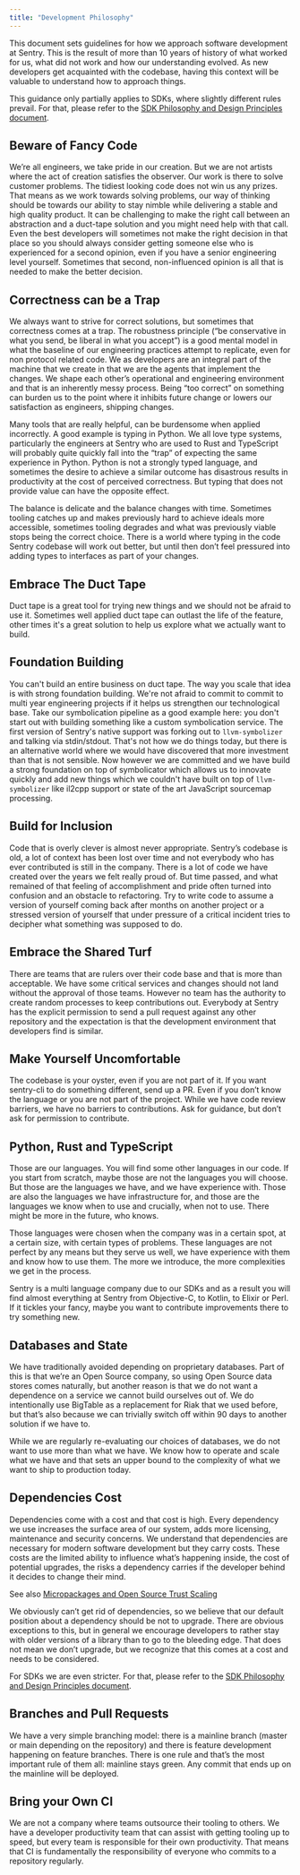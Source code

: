 ```yaml
---
title: "Development Philosophy"
---
```


This document sets guidelines for how we approach software development at
Sentry. This is the result of more than 10 years of history of what worked for
us, what did not work and how our understanding evolved. As new developers get
acquainted with the codebase, having this context will be valuable to understand
how to approach things.

This guidance only partially applies to SDKs, where slightly different rules
prevail. For that, please refer to the [SDK Philosophy and Design Principles
document](/sdk/philosophy/).

## Beware of Fancy Code

We’re all engineers, we take pride in our creation. But we are not artists where
the act of creation satisfies the observer. Our work is there to solve customer
problems. The tidiest looking code does not win us any prizes. That means as we
work towards solving problems, our way of thinking should be towards our ability
to stay nimble while delivering a stable and high quality product. It can be
challenging to make the right call between an abstraction and a duct-tape
solution and you might need help with that call. Even the best developers will
sometimes not make the right decision in that place so you should always
consider getting someone else who is experienced for a second opinion, even if
you have a senior engineering level yourself. Sometimes that second,
non-influenced opinion is all that is needed to make the better decision.

## Correctness can be a Trap

We always want to strive for correct solutions, but sometimes that correctness
comes at a trap. The robustness principle (“be conservative in what you send, be
liberal in what you accept”) is a good mental model in what the baseline of our
engineering practices attempt to replicate, even for non protocol related code.
We as developers are an integral part of the machine that we create in that we
are the agents that implement the changes. We shape each other’s operational and
engineering environment and that is an inherently messy process. Being “too
correct” on something can burden us to the point where it inhibits future change
or lowers our satisfaction as engineers, shipping changes.

Many tools that are really helpful, can be burdensome when applied incorrectly.
A good example is typing in Python. We all love type systems, particularly the
engineers at Sentry who are used to Rust and TypeScript will probably quite
quickly fall into the “trap” of expecting the same experience in Python. Python
is not a strongly typed language, and sometimes the desire to achieve a similar
outcome has disastrous results in productivity at the cost of perceived
correctness. But typing that does not provide value can have the opposite
effect.

The balance is delicate and the balance changes with time. Sometimes tooling
catches up and makes previously hard to achieve ideals more accessible,
sometimes tooling degrades and what was previously viable stops being the
correct choice. There is a world where typing in the code Sentry codebase
will work out better, but until then don’t feel pressured into adding types to
interfaces as part of your changes.

## Embrace The Duct Tape

Duct tape is a great tool for trying new things and we should not be afraid to use
it.  Sometimes well applied duct tape can outlast the life of the feature, other
times it's a great solution to help us explore what we actually want to build.

## Foundation Building

You can't build an entire business on duct tape.  The way you scale that idea
is with strong foundation building.  We're not afraid to commit to commit to
multi year engineering projects if it helps us strengthen our technological
base.  Take our symbolication pipeline as a good example here:  you
don't start out with building something like a custom symbolication service.
The first version of Sentry's native support was forking out to `llvm-symbolizer`
and talking via stdin/stdout.  That's not how we do things today, but there is
an alternative world where we would have discovered that more investment than
that is not sensible.  Now however we are committed and we have build a strong
foundation on top of symbolicator which allows us to innovate quickly and add
new things which we couldn't have built on top of `llvm-symbolizer` like il2cpp
support or state of the art JavaScript sourcemap processing.

## Build for Inclusion

Code that is overly clever is almost never appropriate. Sentry’s codebase is
old, a lot of context has been lost over time and not everybody who has ever
contributed is still in the company. There is a lot of code we have created over
the years we felt really proud of. But time passed, and what remained of that
feeling of accomplishment and pride often turned into confusion and an obstacle
to refactoring. Try to write code to assume a version of yourself coming back
after months on another project or a stressed version of yourself that under
pressure of a critical incident tries to decipher what something was supposed to
do.

## Embrace the Shared Turf

There are teams that are rulers over their code base and that is more than
acceptable. We have some critical services and changes should not land without
the approval of those teams. However no team has the authority to create random
processes to keep contributions out. Everybody at Sentry has the explicit
permission to send a pull request against any other repository and the
expectation is that the development environment that developers find is similar.

## Make Yourself Uncomfortable

The codebase is your oyster, even if you are not part of it. If you want
sentry-cli to do something different, send up a PR. Even if you don’t know the
language or you are not part of the project. While we have code review barriers,
we have no barriers to contributions. Ask for guidance, but don’t ask for
permission to contribute.

## Python, Rust and TypeScript

Those are our languages. You will find some other languages in our code. If you
start from scratch, maybe those are not the languages you will choose. But those
are the languages we have, and we have experience with. Those are also the
languages we have infrastructure for, and those are the languages we know when
to use and crucially, when not to use. There might be more in the future, who
knows.

Those languages were chosen when the company was in a certain spot, at a certain
size, with certain types of problems. These languages are not perfect by any
means but they serve us well, we have experience with them and know how to use
them. The more we introduce, the more complexities we get in the process.

Sentry is a multi language company due to our SDKs and as a result you will find
almost everything at Sentry from Objective-C, to Kotlin, to Elixir or Perl. If
it tickles your fancy, maybe you want to contribute improvements there to try
something new.

## Databases and State

We have traditionally avoided depending on proprietary databases. Part of this
is that we’re an Open Source company, so using Open Source data stores comes
naturally, but another reason is that we do not want a dependence on a service
we cannot build ourselves out of. We do intentionally use BigTable as a
replacement for Riak that we used before, but that’s also because we can
trivially switch off within 90 days to another solution if we have to.

While we are regularly re-evaluating our choices of databases, we do not want to
use more than what we have. We know how to operate and scale what we have and
that sets an upper bound to the complexity of what we want to ship to production
today.

## Dependencies Cost

Dependencies come with a cost and that cost is high. Every dependency we use
increases the surface area of our system, adds more licensing, maintenance and
security concerns. We understand that dependencies are necessary for modern
software development but they carry costs. These costs are the limited ability
to influence what’s happening inside, the cost of potential upgrades, the risks
a dependency carries if the developer behind it decides to change their mind.

See also [Micropackages and Open Source Trust Scaling](https://lucumr.pocoo.org/2016/3/24/open-source-trust-scaling/)

We obviously can’t get rid of dependencies, so we believe that our default
position about a dependency should be not to upgrade. There are obvious
exceptions to this, but in general we encourage developers to rather stay with
older versions of a library than to go to the bleeding edge. That does not mean
we don’t upgrade, but we recognize that this comes at a cost and needs to be
considered.

For SDKs we are even stricter.  For that, please refer to the [SDK Philosophy
and Design Principles document](/sdk/philosophy/).

## Branches and Pull Requests

We have a very simple branching model: there is a mainline branch (master or
main depending on the repository) and there is feature development happening on
feature branches. There is one rule and that’s the most important rule of them
all: mainline stays green. Any commit that ends up on the mainline will be
deployed.

## Bring your Own CI

We are not a company where teams outsource their tooling to others. We have a
developer productivity team that can assist with getting tooling up to speed,
but every team is responsible for their own productivity. That means that CI is
fundamentally the responsibility of everyone who commits to a repository
regularly.
